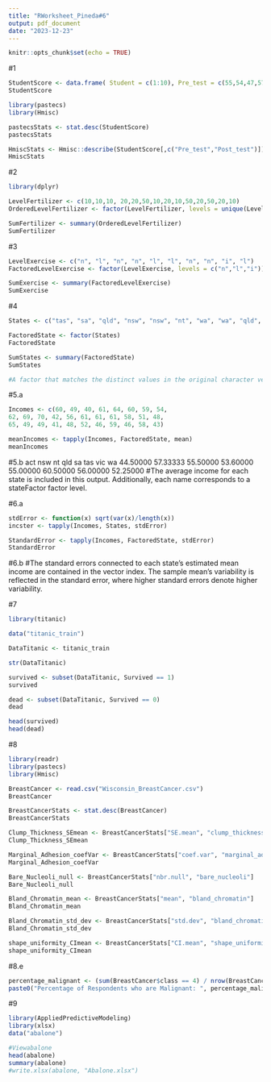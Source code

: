 ```yaml
---
title: "RWorksheet_Pineda#6"
output: pdf_document
date: "2023-12-23"
---
```


```r
knitr::opts_chunk$set(echo = TRUE)
```

#1
```r
StudentScore <- data.frame( Student = c(1:10), Pre_test = c(55,54,47,57,51,61,57,54,63,58), Post_test = c(61,60,56,63,56,63,59,56,62,61))
StudentScore

library(pastecs)
library(Hmisc)

pastecsStats <- stat.desc(StudentScore)
pastecsStats

HmiscStats <- Hmisc::describe(StudentScore[,c("Pre_test","Post_test")])
HmiscStats
```

#2
```r
library(dplyr)

LevelFertilizer <- c(10,10,10, 20,20,50,10,20,10,50,20,50,20,10)
OrderedLevelFertilizer <- factor(LevelFertilizer, levels = unique(LevelFertilizer))

SumFertilizer <- summary(OrderedLevelFertilizer)
SumFertilizer
```

#3
```r
LevelExercise <- c("n", "l", "n", "n", "l", "l", "n", "n", "i", "l")
FactoredLevelExercise <- factor(LevelExercise, levels = c("n","l","i"))

SumExercise <- summary(FactoredLevelExercise)
SumExercise
```

#4
```r
States <- c("tas", "sa", "qld", "nsw", "nsw", "nt", "wa", "wa", "qld", "vic", "nsw", "vic", "qld", "qld", "sa", "tas", "sa", "nt", "wa", "vic", "qld", "nsw", "nsw", "wa", "sa", "act", "nsw", "vic", "vic", "act")

FactoredState <- factor(States)
FactoredState

SumStates <- summary(FactoredState)
SumStates

#A factor that matches the distinct values in the original character vector will be the outcome. The levels are arranged alphabetically, with each level representing a certain state or area.
```

#5.a
```r
Incomes <- c(60, 49, 40, 61, 64, 60, 59, 54,
62, 69, 70, 42, 56, 61, 61, 61, 58, 51, 48,
65, 49, 49, 41, 48, 52, 46, 59, 46, 58, 43)

meanIncomes <- tapply(Incomes, FactoredState, mean)
meanIncomes
```

#5.b
act      nsw       nt      qld       sa      tas      vic       wa
44.50000 57.33333 55.50000 53.60000 55.00000 60.50000 56.00000 52.25000
#The average income for each state is included in this output. Additionally, each name corresponds to a stateFactor factor level.

#6.a
```r
stdError <- function(x) sqrt(var(x)/length(x))
incster <- tapply(Incomes, States, stdError)

StandardError <- tapply(Incomes, FactoredState, stdError)
StandardError
```

#6.b
#The standard errors connected to each state's estimated mean income are contained in the vector index. The sample mean's variability is reflected in the standard error, where higher standard errors denote higher variability.

#7
```r
library(titanic)

data("titanic_train")

DataTitanic <- titanic_train

str(DataTitanic)

survived <- subset(DataTitanic, Survived == 1)
survived

dead <- subset(DataTitanic, Survived == 0)
dead

head(survived)
head(dead)
```

#8
```r
library(readr)
library(pastecs)
library(Hmisc)

BreastCancer <- read.csv("Wisconsin_BreastCancer.csv")
BreastCancer

BreastCancerStats <- stat.desc(BreastCancer)
BreastCancerStats

Clump_Thickness_SEmean <- BreastCancerStats["SE.mean", "clump_thickness"]
Clump_Thickness_SEmean

Marginal_Adhesion_coefVar <- BreastCancerStats["coef.var", "marginal_adhesion"]
Marginal_Adhesion_coefVar

Bare_Nucleoli_null <- BreastCancerStats["nbr.null", "bare_nucleoli"]
Bare_Nucleoli_null

Bland_Chromatin_mean <- BreastCancerStats["mean", "bland_chromatin"]
Bland_Chromatin_mean

Bland_Chromatin_std_dev <- BreastCancerStats["std.dev", "bland_chromatin"]
Bland_Chromatin_std_dev

shape_uniformity_CImean <- BreastCancerStats["CI.mean", "shape_uniformity"]
shape_uniformity_CImean
```

#8.e
```r
percentage_malignant <- (sum(BreastCancer$class == 4) / nrow(BreastCancer)) * 100
paste0("Percentage of Respondents who are Malignant: ", percentage_malignant,"%")
```

#9
```r
library(AppliedPredictiveModeling)
library(xlsx)
data("abalone")

#Viewabalone
head(abalone)
summary(abalone)
#write.xlsx(abalone, "Abalone.xlsx")
```

